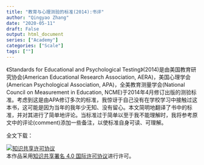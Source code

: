 ```yaml
---
title: "教育与心理测验的标准(2014):书评"
author: "Qingyao Zhang"
date: "2020-05-11"
draft: False
output: html_document
series: ["Academy"]
categories: ["Scale"]
tags: [""]
---
```

《Standards for Educational and Psychological Testing》(2014)是由美国教育研究协会(American Educational Research Association, AERA)，美国心理学会(American Psychological Association, APA)，全美教育测量学会(National Council on Measurement in Education, NCME)于2014年4月修订出版的测验标准。考虑到这是由APA修订多次的标准，我惊讶于自己没有在学校学习中接触过这本书，这可能是因为当年的我年少无知、没有留心。本文简明地翻译了书中的标准，并对其进行了简单地评论。当标准过于简单以至于我不能理解时，我将参考原文中的评论(comment)添加一些备注，以使标准自身可读、可理解。

全文下载：


<a rel="license" href="http://creativecommons.org/licenses/by/4.0/"><img alt="知识共享许可协议" style="border-width:0" src="https://i.creativecommons.org/l/by/4.0/88x31.png" /></a><br />本<span xmlns:dct="http://purl.org/dc/terms/" href="http://purl.org/dc/dcmitype/Text" rel="dct:type">作品</span>采用<a rel="license" href="http://creativecommons.org/licenses/by/4.0/">知识共享署名 4.0 国际许可协议</a>进行许可。